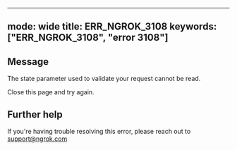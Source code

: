 
---
mode: wide
title: ERR_NGROK_3108
keywords: ["ERR_NGROK_3108", "error 3108"]
---

## Message
The state parameter used to validate your request cannot be read.

Close this page and try again.




## Further help
If you're having trouble resolving this error, please reach out to [support@ngrok.com](mailto:support@ngrok.com?subject=Help%20with%20ERR_NGROK_3108)

